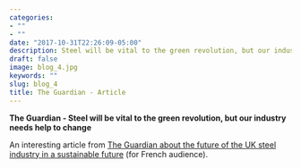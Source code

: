 ```yaml
---
categories:
- ""
- ""
date: "2017-10-31T22:26:09-05:00"
description: Steel will be vital to the green revolution, but our industry needs help to change
draft: false
image: blog_4.jpg
keywords: ""
slug: blog_4
title: The Guardian - Article
---
```


**The Guardian - Steel will be vital to the green revolution, but our industry needs help to change**

An interesting article from [The Guardian about the future of the UK steel industry in a sustainable future](https://www.theguardian.com/commentisfree/2021/oct/20/steel-green-revolution-industry-government-investment-technology-jobs-turbines-electric-cars) (for French audience).